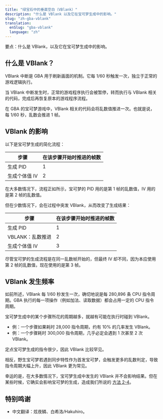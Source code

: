 ```yaml
---
title: "绿宝石中的垂直空白（VBlank）"
description: "什么是 VBlank 以及它在宝可梦生成中的影响。"
slug: "zh-gba-vblank"
translation:
  enSlug: "gba-vblank"
  language: "zh"
---
```


<Gist>要点：什么是 VBlank，以及它在宝可梦生成中的影响。</Gist>

## 什么是 VBlank？

VBlank 中断是 GBA 用于刷新画面的机制。它每 1/60 秒触发一次，独立于正常的游戏逻辑执行。

当 VBlank 中断发生时，正常的游戏程序执行会被暂停，转而执行与 VBlank 相关的代码，完成后再恢复原本的游戏程序流程。

在 GBA 的宝可梦游戏中，VBlank 相关的代码会将乱数值推进一次。也就是说，每 1/60 秒，乱数会推进 1 帧。

## VBlank 的影响

以下是宝可梦生成的简化流程：

| 步骤       | 在该步骤开始时推进的帧数 |
| -------- | ------------ |
| 生成 PID   | 1            |
| 生成个体值 IV | 2            |

在大多数情况下，流程正如所示，宝可梦的 PID 用的是第 1 帧的乱数值，IV 用的是第 2 帧的乱数值。

但在少数情况下，会在过程中突发 VBlank，从而改变了生成结果：

| 步骤                                            | 在该步骤开始时推进的帧数                        |
| --------------------------------------------- | ----------------------------------- |
| 生成 PID                                        | 1                                   |
| <Text color="Green" strong>VBLANK：乱数推进</Text> | <Text color="Green" strong>2</Text> |
| 生成个体值 IV                                      | <Text color="Red" strong>3</Text>   |

尽管宝可梦的生成流程是在同一乱数帧开始的，但最终 IV 却不同，因为本应使用第 2 帧的乱数值，现在使用的是第 3 帧。

## VBlank 发生频率

如前所述，VBlank 每 1/60 秒发生一次，确切地说是每 280,896 条 CPU 指令周期。GBA 执行的每一项操作（例如加法、读取数据）都会占用一定的 CPU 指令周期。

宝可梦生成中的某个步骤所花的周期越多，就越有可能在执行时碰到 VBlank。

-  例：一个步骤如果耗时 28,000 指令周期，约有 10% 的几率发生 VBlank。
- 例：一个步骤耗时 300,000 指令周期，几乎必定会遇到 1 次甚至 2 次 VBlank。

定点宝可梦生成的指令很少，因此 VBlank 比较罕见。

相反，野生宝可梦若遇到同步特性作为首发宝可梦，会触发更多的乱数判定，导致指令周期大幅上升，因此 VBlank 更为常见。

幸运的是，在大多数情况下，宝可梦生成中发生的 VBlank 并不会影响结果。但在某些时候，它确实会影响宝可梦的生成，造成我们所说的 [方法 2-4](/gba-methods)。

## 特别鸣谢

- 中文翻译：炫夜鳞、白希洛/Hakuhiro。
